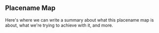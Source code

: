 ## Placename Map

Here's where we can write a summary about what this placename map is about, what we're trying to achieve with it, and more.